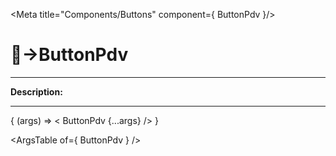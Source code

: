 
<Meta title="Components/Buttons" component={ ButtonPdv }/>

# 🔘→ButtonPdv
_________

__Description:__

<!-- digite aqui a descrição -->
_________

<Canvas>
  <Story
    name="ButtonPdv"
    args=""
  >
    { (args) => < ButtonPdv  {...args} /> }
  </Story>
</Canvas>

<ArgsTable of={ ButtonPdv } />
